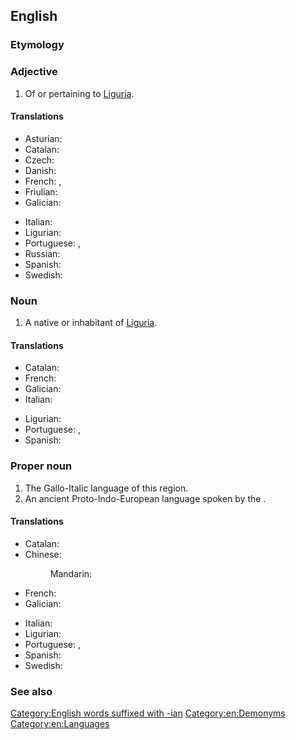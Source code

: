 ==English==
{{wikipedia}}

===Etymology===
{{suffix|en|Liguria|an}}

===Adjective===
{{en-adj}}

# Of or pertaining to [[Liguria]].

====Translations====
{{trans-top|Of or pertaining to Liguria}}
* Asturian: {{t|ast|ligur}}
* Catalan: {{t+|ca|lígur}}
* Czech: {{t|cs|ligurský}}
* Danish: {{t|da|ligurisk}}
* French: {{t+|fr|ligurien}}, {{t+|fr|ligure|m|f}}
* Friulian: {{t|fur|ligur}}
* Galician: {{t|gl|lígur}}
{{trans-mid}}
* Italian: {{t+|it|ligure}}
* Ligurian: {{t|lij|lìgure}}
* Portuguese: {{t|pt|lígure}}, {{t|pt|ligúrio}}
* Russian: {{t|ru|лигурский}}
* Spanish: {{t+|es|ligur}}
* Swedish: {{t+|sv|ligurisk}}
{{trans-bottom}}

===Noun===
{{en-noun}}

# A native or inhabitant of [[Liguria]].

====Translations====
{{trans-top|native or inhabitant}}
* Catalan: {{t+|ca|lígur|m|f}}
* French: {{t+|fr|ligurien|m}}
* Galician: {{t|gl|lígur|m|f}}
* Italian: {{t+|it|ligure|m|f}}
{{trans-mid}}
* Ligurian: {{t-needed|lij}}
* Portuguese: {{t|pt|lígure|m|f}}, {{t|pt|ligúrio|m}}
* Spanish: {{t+|es|ligur|m|f}}
{{trans-bottom}}

===Proper noun===
{{en-proper noun}}

# The Gallo-Italic language of this region.
# An ancient Proto-Indo-European language spoken by the {{l|en|Ligures}}.

====Translations====
{{trans-top|Gallo-Italic language}}
* Catalan: {{t+|ca|lígur|m}}
* Chinese:
*: Mandarin: {{t|cmn|利古里亞語}}
* French: {{t+|fr|ligurien|m}}
* Galician: {{t|gl|lígur|m}}
{{trans-mid}}
* Italian: {{t+|it|ligure|m}}
* Ligurian: {{t|lij|léngoa lígure}}
* Portuguese: {{t|pt|lígure|m}}, {{t|pt|ligúrio|m}}
* Spanish: {{t+|es|ligur}}
* Swedish: {{t+|sv|liguriska|c}}
{{trans-bottom}}

===See also===
{{langcat|lij}}

[[Category:English words suffixed with -ian]]
[[Category:en:Demonyms]]
[[Category:en:Languages]]